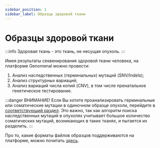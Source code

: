 ```yaml
---
sidebar_position: 1
sidebar_label: Образцы здоровой ткани
---
```


# Образцы здоровой ткани

:::info
Здоровая ткань - это ткань, не несущая опухоль.
:::

Имея результаты секвенирования здоровой ткани человека, на платформе Genomenal можно провести:
1. Анализ наследственных (герминальных) мутаций (SNV/Indels);
2. Анализ структурных вариаций;
3. Анализ вариаций числа копий (CNV), в том числе пренатальное генетическое тестирование.


<SectionDef sample_type="образец или образцы здоровой ткани" />

:::danger ВНИМАНИЕ!
 Если Вы хотите проанализировать герминальные или соматические мутации в одиночном образце опухоли, перейдите в [соответствующий раздел](/uploading-samples/tumor-normal/TN-sample). 
Это важно, так как алгоритм поиска наследственных мутаций в опухолях учитывает большое количество соматических мутаций, возникающих в таких тканях, и пытается их разделить.
:::

Про то, какие форматы файлов образцов поддерживаются на платформе, можно почитать [здесь](/data-for-analysis).


<TipForCNV />

